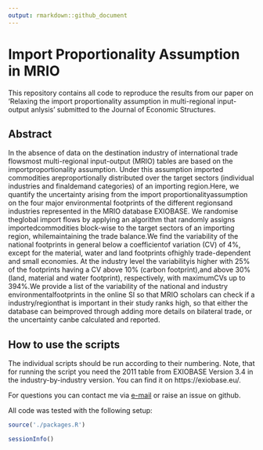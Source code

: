 ```yaml
---
output: rmarkdown::github_document
---
```

# Import Proportionality Assumption in MRIO

<!-- badges: start -->
<!-- badges: end -->

This repository contains all code to reproduce the results from our paper on 'Relaxing the import proportionality assumption in multi-regional input-output anlysis' submitted to the Journal of Economic Structures. 


## Abstract

In the absence of data on the destination industry of international trade flowsmost multi-regional input-output (MRIO) tables are based on the importproportionality assumption. Under this assumption imported commodities areproportionally distributed over the target sectors (individual industries and finaldemand categories) of an importing region.Here, we quantify the uncertainty arising from the import proportionalityassumption on the four major environmental footprints of the different regionsand industries represented in the MRIO database EXIOBASE. We randomise theglobal import flows by applying an algorithm that randomly assigns importedcommodities block-wise to the target sectors of an importing region, whilemaintaining the trade balance.We find the variability of the national footprints in general below a coefficientof variation (CV) of 4%, except for the material, water and land footprints ofhighly trade-dependent and small economies. At the industry level the variabilityis higher with 25% of the footprints having a CV above 10% (carbon footprint),and above 30% (land, material and water footprint), respectively, with maximumCVs up to 394%.We provide a list of the variability of the national and industry environmentalfootprints in the online SI so that MRIO scholars can check if a industry/regionthat is important in their study ranks high, so that either the database can beimproved through adding more details on bilateral trade, or the uncertainty canbe calculated and reported.


## How to use the scripts

The individual scripts should be run according to their numbering. Note, that for running the script you need the 2011 table from EXIOBASE Version 3.4 in the industry-by-industry version. You can find it on https://exiobase.eu/. 

For questions you can contact me via [e-mail](mailto:s.pedro@gmx.de) or raise an issue on github. 

All code was tested with the following setup:

```r
source('./packages.R')
```


```r
sessionInfo()
```

